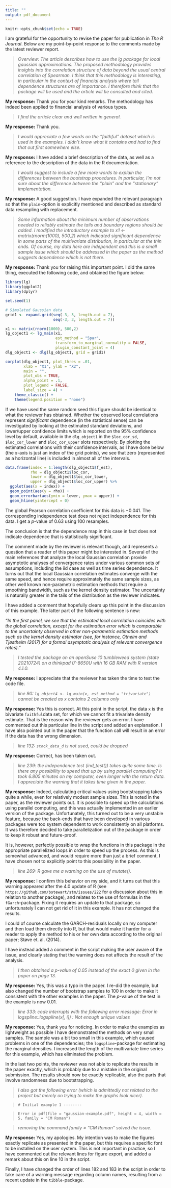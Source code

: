 ```yaml
---
title: ""
output: pdf_document
---
```


```r
knitr::opts_chunk$set(echo = TRUE)
```

\begin{center}
\Large \textbf{Response to reviewer comments to the manuscript \emph{2019-146: lg: An R package for Local Gaussian Approximations} submitted to \emph{The R Journal} -- Round 3}
\end{center}

I am grateful for the opportunity to revise the paper for publication in *The R Journal*. Below are my point-by-point response to the comments made by the latest reviewer report.

> *Overview: The article describes how to use the lg package for local gaussian approximations. The proposed methodology provides insights into the correlation structure of data beyond the usual central correlation of Spearman. I think that this methodology is interesting, in particular in the context of financial analysis where tail dependence structures are of importance. I therefore think that the package will be used and the article will be consulted and cited.*

**My response:** Thank you for your kind remarks. The methodology has indeed been applied to financial analysis of various types.

> *I find the article clear and well written in general.*

**My response:** Thank you.

> *I would appreciate a few words on the "faithful" dataset which is used in the examples. I didn't know what it contains and had to find that out first somewhere else.*

**My response:** I have added a brief description of the data, as well as a reference to the description of the data in the R documentation.

> *I would suggest to include a few more words to explain the differences between the bootstrap procedures. In particular, I'm not sure about the difference between the "plain" and the "stationary" implementation.*

**My response:** A good suggestion. I have expanded the relevant paragraph so that the `plain`-option is explicitly mentioned and described as standard data resampling with replacement.

> *Some information about the minimum number of observations needed to reliably estimate the tails and boundary regions should be added. I modified the introductory example to x1 <- matrix(rnorm(1000), 500,2) which indicated significant dependence in some parts of the multivariate distribution, in particular at the thin ends. Of course, my data here are independent and this is a small sample issue which should be addressed in the paper as the method suggests dependence which is not there.*

**My response:** Thank you for raising this important point. I did the same thing, executed the following code, and obtained the figure below:

```r
library(lg)
library(ggplot2)
library(dplyr)

set.seed(1)

# Simulated Gaussian data
grid1 <- expand.grid(seq(-3, 3, length.out = 7),
                     seq(-3, 3, length.out = 7))

x1 <- matrix(rnorm(1000), 500,2)
lg_object1 <- lg_main(x1, 
                      est_method = "5par", 
                      transform_to_marginal_normality = FALSE,
                      plugin_constant_joint = 4)
dlg_object1 <- dlg(lg_object1, grid = grid1)

corplot(dlg_object1, plot_thres = .01,
        xlab = "X1", ylab = "X2", 
        main = "",
        plot_obs = TRUE,
        alpha_point = .1, 
        plot_legend = FALSE,
        label_size = 4) +
    theme_classic() +
    theme(legend.position = "none")
```

If we have used the same random seed this figure should be identical to what the reviewer has obtained. Whether the observed local correlations represent *significant*  dependence (in the statistical sense) can be investigated by looking at the estimated standard deviations, and lower/upper confidence limits which is reported on the 95% confidence level by default, available in the `dlg_object1` in the `$loc_cor_sd`, `$loc_cor_lower` and `$loc_cor_upper` slots respectively. By plotting the estimated correlations with their confidence intervals, as I have done below (the $x$-axis is just an index of the grid points), we see that zero (represented as a horizontal line) is included in almost all of the intervals. 

```r
data.frame(index = 1:length(dlg_object1$f_est),
           rho = dlg_object1$loc_cor, 
           lower = dlg_object1$loc_cor_lower, 
           upper = dlg_object1$loc_cor_upper) %>% 
  ggplot(aes(x = index)) +
  geom_point(aes(y = rho)) +
  geom_errorbar(aes(ymin = lower, ymax = upper)) +
  geom_hline(yintercept = 0)
```

The global Pearson correlation coefficient for this data is $-0.041$. The corresponding independence test does not reject independence for this data. I get a $p$-value of 0.63 using 100 resamples.

The conclusion is that the dependence map in this case in fact does not indicate dependence that is statistically significant.

The comment made by the reviewer is relevant though, and represents a question that a reader of this paper might be interested in. Several of the main references that analyze the local Gaussian correlation provide asymptotic analyses of convergence rates under various common sets of assumptions, including the iid case as well as time series dependence. It turns out that the local Gaussian correlation estimates converge with the same speed, and hence require approximately the same sample sizes, as other well known non-parametric estimation methods that require a smoothing bandwidth, such as the kernel density estimator. The uncertainty is naturally greater in the tails of the distribution as the reviewer indicates. 

I have added a comment that hopefully clears up this point in the discussion of this example. The latter part of the following sentence is new:

*"In the first panel, we see that the estimated local correlation coincides with the global correlation, except for the estimation error which is comparable to the uncertainty observed in other non-parametric estimation methods such as the kernel density estimator (see, for instance, Otneim and Tjøstheim (2017) for a formal asymptotic analysis of relevant convergence rates). "*


> *I tested the package on an openSuse 10 tumbleweed system (state 20210724) on a thinkpad i7-8650U with 16 GB RAM with R version 4.1.0.*

**My response:** I appreciate that the reviewer has taken the time to test the code file.

> *line 90: `lg_object4 <- lg_main(x, est_method = "trivariate")` cannot be created as x contains 2 columns only*

**My response:** Yes this is correct. At this point in the script, the data `x` is the bivariate `faithful `data set, for which we cannot fit a trivariate density estimate. That is the reason why the reviewer gets an error. I have commented out this particular line in the script and added an explanation. I have also pointed out in the paper that the function call will result in an error if the data has the wrong dimension. 

> *line 132: `stock_data_d` is not used, could be dropped*

**My response:** Correct, has been taken out.

> *line 239: the independence test (ind_test()) takes quite some time. Is there any possibility to speed that up by using parallel computing? It took 6.805 minutes on my computer, even longer with the return data. I appreciate the warning that it takes time given in the paper.*

**My response:** Indeed, calculating critical values using bootstrapping takes quite a while, even for relatively modest sample sizes. This is noted in the paper, as the reviewer points out. It is possible to speed up the calculations using parallel computing, and this was actually implemented in an earlier version of the package. Unfortunately, this turned out to be a very unstable feature, because the back-ends that have been developed in various packages were too system dependent to work consistently on all platforms. It was therefore decided to take parallelization out of the package in order to keep it robust and future-proof. 

It is, however, perfectly possible to wrap the functions in this package in the appropriate parallelized loops in order to speed up the process. As this is somewhat advanced, and would require more than just a brief comment, I have chosen not to explicitly point to this possibility in the paper.

> *line 269: R gave me a warning on the use of mutate().*

**My response:** I confirm this behavior on my side, and it turns out that this warning appeared after the 4.0 update of R (see `https://github.com/bstewart/stm/issues/222` for a discussion about this in relation to another package), and relates to the use of formulas in the `fGarch`-package. Fixing it requires an update to that package, so unfortunately I can not get rid of it in this example. It has not changed the results. 

I could of course calculate the GARCH-residuals locally on my computer and then load them directly into R, but that would make it harder for a reader to apply the method to his or her own data according to the original paper; Støve et. al. (2014).

I have instead added a comment in the script making the user aware of the issue, and clearly stating that the warning does not affects the result of the analysis.

> *I then obtained a p-value of 0.05 instead of the exact 0 given in the paper on page 13.*

**My response:** Yes, this was a typo in the paper. I re-did the example, but also changed the number of bootstrap samples to 100 in order to make it consistent with the other examples in the paper. The $p$-value of the test in the example is now $0.01$.

> *line 333: code interrupts with the following error message: Error in logspline::logspline(x[, i]) : Not enough unique values*

**My response:** Yes, thank you for noticing. In order to make the examples as lightweight as possible I have demonstrated the methods on very small samples. The sample was a bit too small in this example, which caused problems in one of the dependencies; the `logspline`-package for estimating the marginal densities. I increased the length of the multivariate time series for this example, which has eliminated the problem.

In the last two points, the reviewer was not able to replicate the results in the paper exactly, which is probably due to a mistake in the original submission. The results should now be exactly replicable, also the parts that involve randomness due to bootstrapping.

> *I also got the following error (which is admittedly not related to the project but merely on trying to make the graphs look nicer).*

> `# Initial example 1 --------`

> `Error in pdf(file = "gaussian-example.pdf", height = 4, width = 5, family = "CM Roman")`

> *removing the command family = "CM Roman" solved the issue.*

**My response:** Yes, my apologies. My intention was to make the figures exactly replicate as presented in the paper, but this requires a specific font to be installed on the user system. This is not important in practice, so I have commented out the relevant lines for figure export, and added a remark about this on line 10 in the script.

Finally, I have changed the order of lines 182 and 183 in the script in order to take care of a warning message regarding column names, resulting from a recent update in the `tibble`-package.